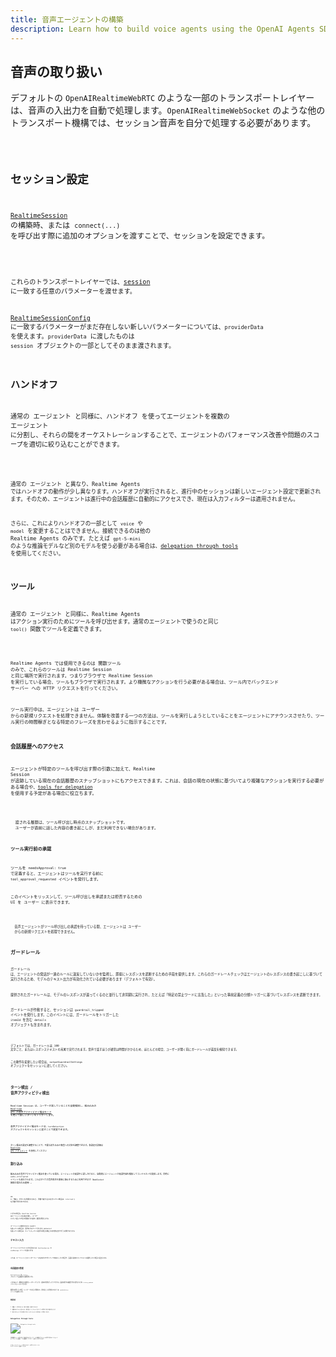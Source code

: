 ```yaml
---
title: 音声エージェントの構築
description: Learn how to build voice agents using the OpenAI Agents SDK, what features are available, how to architecture your application, and more.
---
```



## 音声の取り扱い

デフォルトの `OpenAIRealtimeWebRTC` のような一部のトランスポートレイヤーは、音声の入出力を自動で処理します。`OpenAIRealtimeWebSocket` のような他のトランスポート機構では、セッション音声を自分で処理する必要があります。

<Code lang="typescript" code={handleAudioExample} />

## セッション設定

[`RealtimeSession`](/openai-agents-js/openai/agents-realtime/classes/realtimesession/) の構築時、または `connect(...)` を呼び出す際に追加のオプションを渡すことで、セッションを設定できます。

<Code lang="typescript" code={configureSessionExample} />

これらのトランスポートレイヤーでは、[session](https://platform.openai.com/docs/api-reference/realtime-client-events/session/update) に一致する任意のパラメーターを渡せます。

[RealtimeSessionConfig](/openai-agents-js/openai/agents-realtime/type-aliases/realtimesessionconfig/) に一致するパラメーターがまだ存在しない新しいパラメーターについては、`providerData` を使えます。`providerData` に渡したものは `session` オブジェクトの一部としてそのまま渡されます。

## ハンドオフ

通常の エージェント と同様に、ハンドオフ を使ってエージェントを複数の エージェント に分割し、それらの間をオーケストレーションすることで、エージェントのパフォーマンス改善や問題のスコープを適切に絞り込むことができます。

<Code lang="typescript" code={multiAgentsExample} />

通常の エージェント と異なり、Realtime Agents ではハンドオフの動作が少し異なります。ハンドオフが実行されると、進行中のセッションは新しいエージェント設定で更新されます。そのため、エージェントは進行中の会話履歴に自動的にアクセスでき、現在は入力フィルターは適用されません。

さらに、これによりハンドオフの一部として `voice` や `model` を変更することはできません。接続できるのは他の Realtime Agents のみです。たとえば `gpt-5-mini` のような推論モデルなど別のモデルを使う必要がある場合は、[delegation through tools](#delegation-through-tools) を使用してください。

## ツール

通常の エージェント と同様に、Realtime Agents はアクション実行のためにツールを呼び出せます。通常のエージェントで使うのと同じ `tool()` 関数でツールを定義できます。

<Code lang="typescript" code={defineToolExample} />

Realtime Agents では使用できるのは 関数ツール のみで、これらのツールは Realtime Session と同じ場所で実行されます。つまりブラウザで Realtime Session を実行している場合、ツールもブラウザで実行されます。より機微なアクションを行う必要がある場合は、ツール内でバックエンド サーバー への HTTP リクエストを行ってください。

ツール実行中は、エージェントは ユーザー からの新規リクエストを処理できません。体験を改善する一つの方法は、ツールを実行しようとしていることをエージェントにアナウンスさせたり、ツール実行の時間稼ぎとなる特定のフレーズを言わせるように指示することです。

### 会話履歴へのアクセス

エージェントが特定のツールを呼び出す際の引数に加えて、Realtime Session が追跡している現在の会話履歴のスナップショットにもアクセスできます。これは、会話の現在の状態に基づいてより複雑なアクションを実行する必要がある場合や、[tools for delegation](#delegation-through-tools) を使用する予定がある場合に役立ちます。

<Code lang="typescript" code={toolHistoryExample} />

<Aside type="note">
  渡される履歴は、ツール呼び出し時点のスナップショットです。
  ユーザーが直前に話した内容の書き起こしが、まだ利用できない場合があります。
</Aside>

### ツール実行前の承認

ツールを `needsApproval: true` で定義すると、エージェントはツールを実行する前に `tool_approval_requested` イベントを発行します。

このイベントをリッスンして、ツール呼び出しを承認または拒否するための UI を ユーザー に表示できます。

<Code lang="typescript" code={toolApprovalEventExample} />

<Aside type="note">
  音声エージェントがツール呼び出しの承認を待っている間、エージェントは ユーザー
  からの新規リクエストを処理できません。
</Aside>

## ガードレール

ガードレール は、エージェントの発話が一連のルールに違反していないかを監視し、即座にレスポンスを遮断するための手段を提供します。これらのガードレールチェックはエージェントのレスポンスの書き起こしに基づいて実行されるため、モデルのテキスト出力が有効化されている必要があります（デフォルトで有効）。

提供されたガードレールは、モデルのレスポンスが返ってくるのと並行して非同期に実行され、たとえば「特定の禁止ワードに言及した」といった事前定義の分類トリガーに基づいてレスポンスを遮断できます。

ガードレールが作動すると、セッションは `guardrail_tripped` イベントを発行します。このイベントには、ガードレールをトリガーした `itemId` を含む `details` オブジェクトも含まれます。

<Code lang="typescript" code={guardrailsExample} />

デフォルトでは、ガードレールは 100 文字ごと、またはレスポンステキストの末尾で実行されます。音声で話すほうが通常は時間がかかるため、ほとんどの場合、ユーザーが聞く前にガードレールが違反を検知できます。

この動作を変更したい場合は、`outputGuardrailSettings` オブジェクトをセッションに渡してください。

<Code lang="typescript" code={guardrailSettingsExample} />

## ターン検出 / 音声アクティビティ検出

Realtime Session は、ユーザーが話していることを自動検知し、組み込みの [Realtime API の音声アクティビティ検出モード](https://platform.openai.com/docs/guides/realtime-vad) を用いて新しいターンをトリガーします。

音声アクティビティ検出モードは、`turnDetection` オブジェクトをセッションに渡すことで変更できます。

<Code lang="typescript" code={turnDetectionExample} />

ターン検出の設定を調整することで、不要な割り込みや無音への対処を調整できます。各設定の詳細は [Realtime API ドキュメント](https://platform.openai.com/docs/guides/realtime-vad) を参照してください

## 割り込み

組み込みの音声アクティビティ検出を使っている場合、エージェントの発話中に話しかけると、自動的にエージェントが発話内容を検知してコンテキストを更新します。同時に `audio_interrupted` イベントも発行されます。これはすべての音声再生を即座に停止するために利用できます（WebSocket 接続の場合のみ適用）。

<Code lang="typescript" code={audioInterruptedExample} />

UI に「停止」ボタンを用意するなど、手動で割り込みを行いたい場合は、`interrupt()` を手動で呼び出せます。

<Code lang="typescript" code={sessionInterruptExample} />

いずれの場合も、Realtime Session はエージェントの生成を中断し、ユーザー に対して話した内容の把握を切り詰め、履歴を更新します。

エージェントに接続するのに WebRTC を使っている場合は、音声出力もクリアされます。WebSocket を使っている場合は、キューに入っている音声の再生を停止する処理を自分で行う必要があります。

## テキスト入力

エージェントにテキスト入力を送るには、`RealtimeSession` の `sendMessage` メソッドを使います。

これは、エージェントとのインターフェースを両方のモダリティで有効にしたい場合や、会話に追加のコンテキストを提供したい場合に役立ちます。

<Code lang="typescript" code={sendMessageExample} />

## 会話履歴の管理

`RealtimeSession` は、`history` プロパティで会話履歴を自動管理します。

これを使って、顧客向けに履歴をレンダリングしたり、追加の処理を行ったりできます。会話の進行中は履歴が常に変化するため、`history_updated` イベントをリッスンできます。

履歴を変更したい場合（メッセージを完全に削除する、書き起こしを更新するなど）は、`updateHistory` メソッドを使用します。

<Code lang="typescript" code={updateHistoryExample} />

### 制限事項

1. 関数ツール呼び出しは、後から更新・変更できません
2. 履歴中のテキスト出力には、書き起こしとテキストモダリティが有効である必要があります
3. 割り込みによって切り詰められたレスポンスには、書き起こしが存在しません

## Delegation through tools

![Delegation through tools](https://cdn.openai.com/API/docs/diagram-speech-to-speech-agent-tools.png)

会話履歴とツール呼び出しを組み合わせることで、より複雑なアクションの実行を別のバックエンド エージェントに委譲し、その結果を ユーザー に返すことができます。

<Code lang="typescript" code={delegationAgentExample} />

以下のコードは サーバー 上で実行されます。この例では Next.js の Server Actions を使用しています。

<Code lang="typescript" code={serverAgentExample} />
